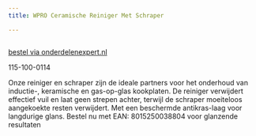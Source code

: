 ```yaml
---
title: WPRO Ceramische Reiniger Met Schraper

---
```



<Image src={imageProduct} width={imageProduct.width} alt="" />

[bestel via onderdelenexpert.nl](https://www.onderdelenexpert.nl/wpro-keramische-reiniger-met-schraper-480131000011)

115-100-0114

Onze reiniger en schraper zijn de ideale partners voor het onderhoud van inductie-, keramische en gas-op-glas kookplaten. De reiniger verwijdert effectief vuil en laat geen strepen achter, terwijl de schraper moeiteloos aangekoekte resten verwijdert. Met een beschermde antikras-laag voor langdurige glans. Bestel nu met EAN: 8015250038804 voor glanzende resultaten
